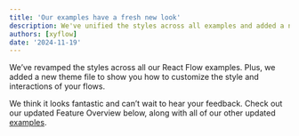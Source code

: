 ```yaml
---
title: 'Our examples have a fresh new look'
description: We've unified the styles across all examples and added a new theme file to show you how to customize the styles and interactions of your flows.
authors: [xyflow]
date: '2024-11-19'
---
```



We’ve revamped the styles across all our React Flow examples. Plus, we added a new theme file to show you how to customize the style and interactions of your flows.

We think it looks fantastic and can’t wait to hear your feedback. Check out our updated Feature Overview below, along with all of our other updated [examples](/examples).

<RemoteCodeViewer
  route="examples/misc/overview"
  framework="react"
  showEditor={false}
/>

